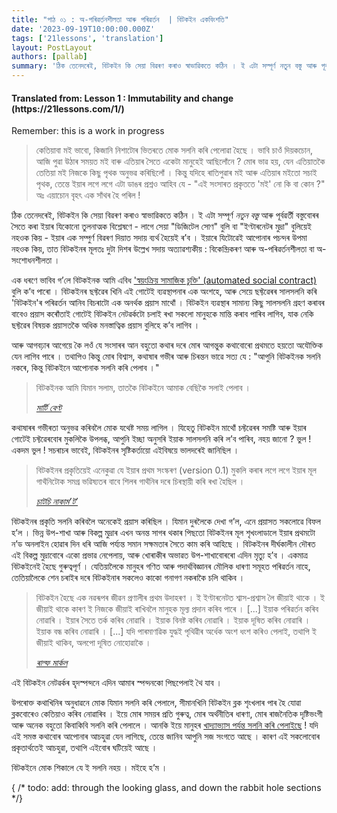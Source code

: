 ```yaml
---
title: "পাঠ ০১ : অ-পৰিৱৰ্তনশীলতা আৰু পৰিৱৰ্তন  | বিটকইন একবিংশতি"
date: '2023-09-19T10:00:00.000Z'
tags: ['21lessons', 'translation']
layout: PostLayout
authors: [pallab]
summary: 'ঠিক তেনেদৰেই, বিটকইন কি সেয়া বিৱৰণ কৰাও স্বাভাৱিকতে কঠিন । ই এটা সম্পূৰ্ণ নতুন বস্তু আৰু পূৰ্বৱৰ্তী বস্তুবোৰৰ সৈতে কৰা ইয়াৰ যিকোনো তুলনাত্মক বিশ্লেষণে - লাগে সেয়া "ডিজিটেল সোণ" বুলি বা "ইণ্টাৰনেটৰ মুদ্ৰা" বুলিয়েই নহওক কিয় - ইয়াৰ এক সম্পুৰ্ণ বিৱৰণ দিয়াত সদায় ব্যৰ্থ হৈয়েই ৰ’ব ।...'
---
```


<div style={{textAlign:"center"}}>
    <h4> Translated from: Lesson 1 : Immutability and change (https://21lessons.com/1/) </h4>
    <p style={{color:"red"}}> Remember: this is a work in progress </p>
</div>

> কেতিয়াবা মই ভাবো, কিজানি নিশাটোৰ ভিতৰতে মোক সলনি কৰি পেলোৱা হৈছে ।
> ভাবি চাওঁ দিয়কচোন, আজি পুৱা উঠাৰ সময়ত মই বাৰু এতিয়াৰ সৈতে একেটা মানুহেই আছিলোঁনে ?
> মোৰ ভাৱ হয়, যেন এতিয়াতকৈ তেতিয়া মই নিজকে কিছু পৃথক অনুভৱ কৰিছিলোঁ ।
> কিন্তু যদিহে ৰাতিপুৱাৰ মই আৰু এতিয়াৰ মইতো সচাই পৃথক, তেন্তে ইয়াৰ লগে লগে এটা ডাঙৰ প্ৰশ্নও আহিব যে - "এই সংসাৰত প্ৰকৃততে 'মই' নো কি বা কোন ?"
> অঃ এয়াচোন বৃহৎ এক সাঁথৰ হৈ পৰিল !

ঠিক তেনেদৰেই, বিটকইন কি সেয়া বিৱৰণ কৰাও স্বাভাৱিকতে কঠিন ।
ই এটা সম্পূৰ্ণ _নতুন বস্তু_ আৰু পূৰ্বৱৰ্তী বস্তুবোৰৰ সৈতে কৰা ইয়াৰ যিকোনো তুলনাত্মক বিশ্লেষণে - লাগে সেয়া "ডিজিটেল সোণ" বুলি বা "ইণ্টাৰনেটৰ মুদ্ৰা" বুলিয়েই নহওক কিয় - ইয়াৰ এক সম্পুৰ্ণ বিৱৰণ দিয়াত সদায় ব্যৰ্থ হৈয়েই ৰ’ব ।
ইয়াৰে যিটোৱেই আপোনাৰ পচন্দৰ উপমা নহওক কিয়, তাত বিটকইনৰ মূলতঃ দুটা দিশৰ উল্লেখ সদায় অত্যাৱশ্যকীয় : বিকেন্দ্ৰিকৰণ আৰু অ-পৰিৱৰ্তনশীলতা বা অ-সংশোধনশীলতা ।

এক ধৰণে ভাবিব গ’লে বিটকইনক আমি এবিধ ['স্বয়ংক্ৰিয় সামাজিক চুক্তি' (automated social contract)](https://medium.com/s/story/bitcoins-social-contract-1f8b05ee24a9) বুলি ক’ব পাৰো ।
বিটকইনৰ ছফ্টৱেৰ খিনি এই গোটেই ব্যৱস্থাপনাৰ এক অংশহে, আৰু সেয়ে ছফ্টৱেৰৰ সালসলনি কৰি 'বিটকইন'ৰ পৰিৱৰ্তন আনিব বিচৰাটো এক অনৰ্থক প্ৰয়াস মাথোঁ ।
বিটকইন ব্যৱস্থাৰ সামান্য কিছু সালসলনি গ্ৰহণ কৰাবৰ বাবেও প্ৰয়াস কৰোঁতাই গোটেই বিটকইন নেটৱৰ্কটো চলাই ৰখা সকলো মানুহকে মান্তি কৰাব পাৰিব লাগিব, যাক নেকি ছফ্টৱেৰ বিষয়ক প্ৰয়াসতকৈ অধিক মনস্তাত্বিক প্ৰয়াস বুলিহে ক’ব লাগিব ।

আৰু আগবঢ়াৰ আগেয়ে কৈ লওঁ যে সংসাৰৰ আন বহুতো কথাৰ দৰে মোৰ আগন্তুক কথাবোৰো প্ৰথমতে হয়তো অযৌক্তিক যেন লাগিব পাৰে ।
তথাপিও কিন্তু মোৰ বিশ্বাস, কথাষাৰ গভীৰ আৰু চিৰন্তন ভাৱে সত্য যে : "আপুনি বিটকইনক সলনি নকৰে, কিন্তু বিটকইনে আপোনাক সলনি কৰি পেলাব ।"

> বিটকইনক আমি যিমান সলাম, তাতকৈ বিটকইনে আমাক বেছিকৈ সলাই পেলাব ।
>
> <cite> [মাৰ্টি বেণ্ট](https://twitter.com/martybent) </cite>


কথাষাৰৰ গভীৰতা অনুভৱ কৰিবলৈ মোক যথেষ্ট সময় লাগিল ।
যিহেতু বিটকইন মাথোঁ চফ্টৱেৰৰ সমষ্টি আৰু ইয়াৰ গোটেই চফ্টৱেৰবোৰ মুকলিকৈ উপলব্ধ, আপুনি ইচ্ছা অনুসৰি ইয়াক সালসলনি কৰি ল’ব পাৰিব, নহয় জানো ?
ভুল !
একদম ভুল !
সচৰাচৰ ভাবেই, বিটকইনৰ সৃষ্টিকৰ্তায়ো এইবিষয়ে ভালদৰেই জানিছিল ।

> বিটকইনৰ প্ৰকৃতিয়েই এনেকুৱা যে ইয়াৰ প্ৰথম সংস্কৰণ (version 0.1) মুকলি কৰাৰ লগে লগে ইয়াৰ মূল গাথঁনিটোক সমগ্ৰ ভৱিষ্যতৰ বাবে শিলৰ গাথঁনিৰ দৰে চিৰস্থায়ী কৰি ৰখা হৈছিল ।
>
> <cite>[চাটচি নাকাম’ট’](https://bitcointalk.org/index.php?topic=195.msg1611#msg1611)</cite>


বিটকইনৰ প্ৰকৃতি সলনি কৰিবলৈ অনেকেই প্ৰয়াস কৰিছিল ।
যিমান দুৰলৈকে দেখা গ’ল, এনে প্ৰয়াসত সকলোৱে বিফল হ’ল ।
ভিন্ন উপ-শাখা আৰু বিকল্প মুদ্ৰাৰ এখন অনন্ত সাগৰ থকাৰ পিছতো বিটকইনৰ মূল শৃখংলাডালে ইয়াৰ প্ৰথমটো ন’ড অনলাইন হোৱাৰ দিন ধৰি আজি পৰ্য্যন্ত সমান সক্ষমতাৰ সৈতে কাম কৰি আহিছে ।
বিটকইনৰ দীৰ্ঘকালীন দৌৰত এই বিকল্প মুদ্ৰাবোৰে একো প্ৰভাৱ নেপেলায়, আৰু খোৰাকীৰ অভাৱত উপ-শাখাবোৰৰো এদিন মৃত্যু হ’ব ।
একমাত্ৰ বিটকইনেই হৈছে গুৰুত্বপূৰ্ণ ।
যেতিয়ালৈকে মানুহৰ গণিত আৰু পদাৰ্থবিজ্ঞানৰ মৌলিক ধাৰণা সমূহত পৰিৱৰ্তন নাহে, তেতিয়ালৈকে শেন চৰাইৰ দৰে বিটকইনাৰ সকলেও কাকো গনাগণ নকৰাকৈ চলি থাকিব ।



> বিটকইন হৈছে এক নৱৰূপৰ জীৱন প্ৰণালীৰ প্ৰথম উদাহৰণ ।
> ই ইণ্টাৰনেটত শ্বাস-প্ৰশ্বাস লৈ জীয়াই থাকে ।
> ই জীয়াই থাকে কাৰণ ই নিজকে জীয়াই ৰাখিবলৈ মানুহক মূল্য প্ৰদান কৰিব পাৰে ।
> [...]
> ইয়াক পৰিৱৰ্তন কৰিব নোৱাৰি ।
> ইয়াৰ সৈতে তৰ্ক কৰিব নোৱাৰি ।
> ইয়াক বিনষ্ট কৰিব নোৱাৰি ।
> ইয়াক দূষিত কৰিব নোৱাৰি ।
> ইয়াক বন্ধ কৰিব নোৱাৰি ।
> [...]
> যদি পাৰমাণৱিক যুদ্ধই পৃথিৱীৰ অৰ্ধেক অংশ ধংশ কৰিও পেলাই, তথাপি ই জীয়াই থাকিব, অলপো দূষিত নোহোৱাকৈ ।
>
> <cite> [ৰাল্ফ মাৰ্কল](http://merkle.com/papers/DAOdemocracyDraft.pdf) </cite>

এই বিটকইন নেটৱৰ্কৰ হৃদস্পন্দনে এদিন আমাৰ স্পন্দনকো পিছপেলাই থৈ যাব ।

উপৰোক্ত কথাখিনিৰ অনুধাৱনে মোক যিমান সলনি কৰি পেলালে, সীমানখিনি বিটকইন ব্লক শৃংখলাৰ পাৰ হৈ যোৱা ব্লকবোৰেও কেতিয়াও কৰিব নোৱাৰিব ।
ইয়ে মোৰ সময়ৰ প্ৰতি গুৰুত্ব, মোৰ অৰ্থনীতিৰ ধাৰণা, মোৰ ৰাজনৈতিক দৃষ্টিভংগী আৰু অনেক বহুতো কিবাকিবি সলনি কৰি পেলালে ।
আনকি ইয়ে মানুহৰ [খাদ্যাভ্যাস পৰ্যন্ত সলনি কৰি পেলাইছে](https://motherboard.vice.com/en_us/article/ne74nw/inside-the-world-of-the-bitcoin-carnivores) !
যদি এই সমস্ত কথাবোৰ আপোনাৰ আচহুৱা যেন লাগিছে, তেন্তে জানিব আপুনি সজ সংগতে আছে ।
কাৰণ এই সকলোবোৰ প্ৰকৃতাৰ্থতেই আচহুৱা, তথাপি এইবোৰ ঘটিয়েই আছে ।

বিটকইনে মোক শিকালে যে ই সলনি নহয় । মইহে হ’ম ।

{ /* todo: add: through the looking glass, and down the rabbit hole sections */}